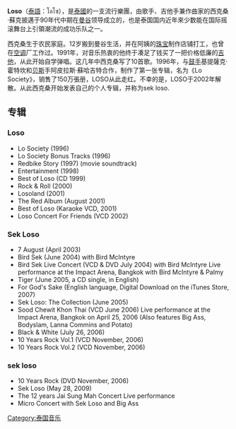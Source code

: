 {{Orphan|time=2016-12-17T11:06:26+00:00}}

'''Loso'''（[[泰語|泰語]]：โลโซ），是[[泰國|泰國]]的一支流行樂團，由歌手、吉他手兼作曲家的西克桑·蘇克披邁于90年代中期在[[曼谷|曼谷]]领导成立的，也是泰国国内近年來少数能在国际摇滚舞台上引領潮流的成功乐队之一。

西克桑生于农民家庭。12岁搬到曼谷生活，并在阿姨的[[珠宝|珠宝]]制作店铺打工，也曾在[[空调|空调]]厂工作过。1991年，对音乐热衷的他终于凑足了钱买了一把价格低廉的[[吉他|吉他]]，从此开始自学弹唱。这几年中西克桑写了10首歌。1996年，与[[鼓手|鼓手]]基提薩克·霍特坎和[[贝斯|贝斯]]手阿皮拉斯·蘇哈吉特合作，制作了第一张专辑，名为《Lo Society》，销售了150万張册，LOSO从此走红。不幸的是，LOSO于2002年解散。从此西克桑开始发表自己的个人专辑，并称为sek loso.

==专辑==
===Loso===
* Lo Society (1996)
* Lo Society Bonus Tracks (1996)
* Redbike Story (1997) (movie soundtrack)
* Entertainment (1998)
* Best of Loso (CD 1999)
* Rock & Roll (2000)
* Losoland (2001)
* The Red Album (August 2001)
* Best of Loso (Karaoke VCD, 2001)
* Loso Concert For Friends (VCD 2002)

===Sek Loso===
* 7 August (April 2003)
* Bird Sek (June 2004) with Bird McIntyre
* Bird Sek Live Concert (VCD & DVD July 2004) with Bird McIntyre Live performance at the Impact Arena, Bangkok with Bird McIntyre & Palmy
* Tiger (June 2005, a CD single, in English)
* For God's Sake (English language, Digital Download on the iTunes Store, 2007)
* Sek Loso: The Collection (June 2005)
* Sood Chewit Khon Thai (VCD June 2006) Live performance at the Impact Arena, Bangkok on April 25, 2006 (Also features Big Ass, Bodyslam, Lanna Commins and Potato)
* Black & White (July 26, 2006)
* 10 Years Rock Vol.1 (VCD November, 2006)
* 10 Years Rock Vol.2 (VCD November, 2006)

===sek loso ===
* 10 Years Rock (DVD November, 2006)
* Sek Loso (May 28, 2009)
* The 12 years Jai Sung Mah Concert Live performance
* Micro Concert with Sek Loso and Big Ass

{{Authority control}}

[[Category:泰国音乐|Category:泰国音乐]]